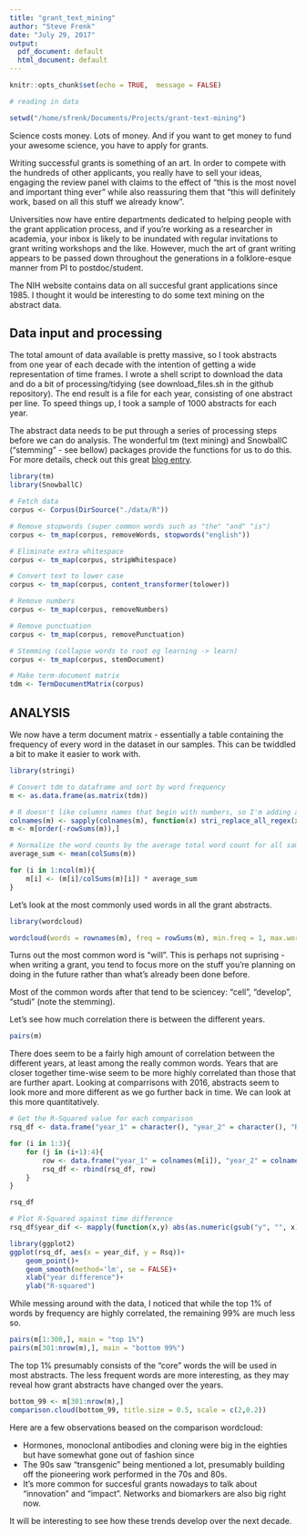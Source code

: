 ```yaml
---
title: "grant_text_mining"
author: "Steve Frenk"
date: "July 29, 2017"
output:
  pdf_document: default
  html_document: default
---
```


```r
knitr::opts_chunk$set(echo = TRUE,  message = FALSE)
```

```r
# reading in data

setwd("/home/sfrenk/Documents/Projects/grant-text-mining")
```

Science costs money. Lots of money. And if you want to get money to fund your awesome science, you have to apply for grants.

Writing successful grants is something of an art. In order to compete with the hundreds of other applicants, you really have to sell your ideas, engaging the review panel with claims to the effect of "this is the most novel and important thing ever" while also reassuring them that "this will definitely work, based on all this stuff we already know".

Universities now have entire departments dedicated to helping people with the grant application process, and if you're working as a researcher in academia, your inbox is likely to be inundated with regular invitations to grant writing workshops and the like. However, much the art of grant writing appears to be passed down throughout the generations in a folklore-esque manner from PI to postdoc/student.

The NIH website contains data on all succesful grant applications since 1985. I thought it would be interesting to do some text mining on  the abstract data.

## Data input and processing

The total amount of data available is pretty massive, so I took abstracts from one year of each decade with the intention of getting a wide representation of time frames. I wrote a shell script to download the data and do a bit of processing/tidying (see download_files.sh in the github repository). The end result is a file for each year, consisting of one abstract per line. To speed things up, I took a sample of 1000 abstracts for each year.

The abstract data needs to be put through a series of processing steps before we can do analysis. The wonderful tm (text mining) and SnowballC ("stemming" - see bellow) packages provide the functions for us to do this. For more details, check out this great [blog entry](https://eight2late.wordpress.com/2015/05/27/a-gentle-introduction-to-text-mining-using-r/).

```r
library(tm)
library(SnowballC)

# Fetch data
corpus <- Corpus(DirSource("./data/R"))

# Remove stopwords (super common words such as "the" "and" "is")
corpus <- tm_map(corpus, removeWords, stopwords("english"))

# Eliminate extra whitespace
corpus <- tm_map(corpus, stripWhitespace)

# Convert text to lower case
corpus <- tm_map(corpus, content_transformer(tolower))

# Remove numbers
corpus <- tm_map(corpus, removeNumbers)

# Remove punctuation
corpus <- tm_map(corpus, removePunctuation)

# Stemming (collapse words to root eg learning -> learn)
corpus <- tm_map(corpus, stemDocument)

# Make term-document matrix
tdm <- TermDocumentMatrix(corpus)

```

## ANALYSIS

We now have a term document matrix - essentially a table containing the frequency of every word in the dataset in our samples. This can be twiddled a bit to make it easier to work with.

```r
library(stringi)

# Convert tdm to dataframe and sort by word frequency
m <- as.data.frame(as.matrix(tdm))

# R doesn't like columns names that begin with numbers, so I'm adding a "y" at the beggining of each year
colnames(m) <- sapply(colnames(m), function(x) stri_replace_all_regex(x, "([0-9]+).*", "y$1"))
m <- m[order(-rowSums(m)),]

# Normalize the word counts by the average total word count for all samples
average_sum <- mean(colSums(m))

for (i in 1:ncol(m)){
    m[i] <- (m[i]/colSums(m)[i]) * average_sum 
}


```

Let's look at the most commonly used words in all the grant abstracts.

```r
library(wordcloud)

wordcloud(words = rownames(m), freq = rowSums(m), min.freq = 1, max.words = 200, random.order = FALSE, colors = brewer.pal(8, "Dark2"))
```

Turns out the most common word is "will". This is perhaps not suprising - when writing a grant, you tend to focus more on the stuff you're planning on doing in the future rather than what's already been done before.

Most of the common words after that tend to be sciencey: "cell", "develop", "studi" (note the stemming).

Let's see how much correlation there is between the different years.

```r
pairs(m)
```

There does seem to be a fairly high amount of correlation between the different years, at least among the really common words. Years that are closer together time-wise seem to be more highly correlated than those that are further apart. Looking at comparrisons with 2016, abstracts seem to look more and more different as we go further back in time. We can look at this more quantitatively.

```r

# Get the R-Squared value for each comparison
rsq_df <- data.frame("year_1" = character(), "year_2" = character(), "Rsq" = numeric())

for (i in 1:3){
    for (j in (i+1):4){
        row <- data.frame("year_1" = colnames(m[i]), "year_2" = colnames(m[j]), "Rsq" = summary(lm(m[,i]~m[,j]))$r.squared)
        rsq_df <- rbind(rsq_df, row) 
    }
}

rsq_df

# Plot R-Squared against time difference
rsq_df$year_dif <- mapply(function(x,y) abs(as.numeric(gsub("y", "", x))-as.numeric(gsub("y", "", y))), rsq_df$year_1, rsq_df$year_2)

library(ggplot2)
ggplot(rsq_df, aes(x = year_dif, y = Rsq))+
    geom_point()+
    geom_smooth(method='lm', se = FALSE)+
    xlab("year difference")+
    ylab("R-squared")
```

While messing around with the data, I noticed that while the top 1% of words by frequency are highly correlated, the remaining 99% are much less so.

```r
pairs(m[1:300,], main = "top 1%")
pairs(m[301:nrow(m),], main = "bottom 99%")
```

The top 1% presumably consists of the "core" words the will be used in most abstracts. The less frequent words are more interesting, as they may reveal how grant abstracts have changed over the years.

```r
bottom_99 <- m[301:nrow(m),]
comparison.cloud(bottom_99, title.size = 0.5, scale = c(2,0.2))
```

Here are a few observations beased on the comparison wordcloud:

* Hormones, monoclonal antibodies and cloning were big in the eighties but have somewhat gone out of fashion since
* The 90s saw "transgenic" being mentioned a lot, presumably building off the pioneering work performed in the 70s and 80s. 
* It's more common for succesful grants nowadays to talk about "innovation" and "impact". Networks and biomarkers are also big right now.

It will be interesting to see how these trends develop over the next decade.
